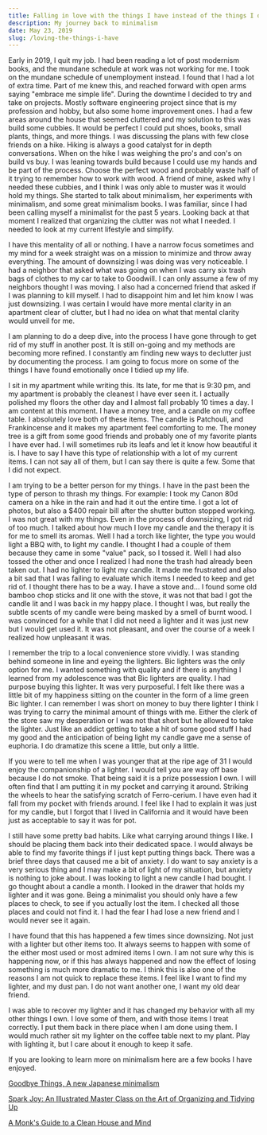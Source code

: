 ```yaml
---
title: Falling in love with the things I have instead of the things I don't
description: My journey back to minimalism
date: May 23, 2019
slug: /loving-the-things-i-have
---
```


Early in 2019, I quit my job. I had been reading a lot of post modernism books, and the mundane schedule at work was not working for me. I took on the mundane schedule of unemployment instead. I found that I had a lot of extra time. Part of me knew this, and reached forward with open arms saying "embrace me simple life". During the downtime I decided to try and take on projects. Mostly software engineering project since that is my profession and hobby, but also some home improvement ones. I had a few areas around the house that seemed cluttered and my solution to this was build some cubbies. It would be perfect I could put shoes, books, small plants, things, and more things.
I was discussing the plans with few close friends on a hike. Hiking is always a good catalyst for in depth conversations. When on the hike I was weighing the pro's and con's on build vs buy. I was leaning towards build because I could use my hands and be part of the process. Choose the perfect wood and probably waste half of it trying to remember how to work with wood. A friend of mine, asked why I needed these cubbies, and I think I was only able to muster was it would hold my things. She started to talk about minimalism, her experiments with minimalism, and some great minimalism books. I was familiar, since I had been calling myself a minimalist for the past 5 years. Looking back at that moment I realized that organizing the clutter was not what I needed. I needed to look at my current lifestyle and simplify.

I have this mentality of all or nothing. I have a narrow focus sometimes and my mind for a week straight was on a mission to minimize and throw away everything. The amount of downsizing I was doing was very noticeable. I had a neighbor that asked what was going on when I was carry six trash bags of clothes to my car to take to Goodwill. I can only assume a few of my neighbors thought I was moving. I also had a concerned friend that asked if I was planning to kill myself. I had to disappoint him and let him know I was just downsizing. I was certain I would have more mental clarity in an apartment clear of clutter, but I had no idea on what that mental clarity would unveil for me.

I am planning to do a deep dive, into the process I have gone through to get rid of my stuff in another post. It is still on-going and my methods are becoming more refined. I constantly am finding new ways to declutter just by documenting the process. I am going to focus more on some of the things I have found emotionally once I tidied up my life.

I sit in my apartment while writing this. Its late, for me that is 9:30 pm, and my apartment is probably the cleanest I have ever seen it. I actually polished my floors the other day and I almost fall probably 10 times a day. I am content at this moment. I have a money tree, and a candle on my coffee table. I absolutely love both of these items. The candle is Patchouli, and Frankincense and it makes my apartment feel comforting to me. The money tree is a gift from some good friends and probably one of my favorite plants I have ever had. I will sometimes rub its leafs and let it know how beautiful it is. I have to say I have this type of relationship with a lot of my current items. I can not say all of them, but I can say there is quite a few. Some that I did not expect.

I am trying to be a better person for my things. I have in the past been the type of person to thrash my things. For example: I took my Canon 80d camera on a hike in the rain and had it out the entire time. I got a lot of photos, but also a \$400 repair bill after the shutter button stopped working. I was not great with my things. Even in the process of downsizing, I got rid of too much.
I talked about how much I love my candle and the therapy it is for me to smell its aromas. Well I had a torch like lighter, the type you would light a BBQ with, to light my candle. I thought I had a couple of them because they came in some "value" pack, so I tossed it. Well I had also tossed the other and once I realized I had none the trash had already been taken out. I had no lighter to light my candle. It made me frustrated and also a bit sad that I was failing to evaluate which items I needed to keep and get rid of. I thought there has to be a way. I have a stove and... I found some old bamboo chop sticks and lit one with the stove, it was not that bad I got the candle lit and I was back in my happy place. I thought I was, but really the subtle scents of my candle were being masked by a smell of burnt wood. I was convinced for a while that I did not need a lighter and it was just new but I would get used it. It was not pleasant, and over the course of a week I realized how unpleasant it was.

I remember the trip to a local convenience store vividly. I was standing behind someone in line and eyeing the lighters. Bic lighters was the only option for me. I wanted something with quality and if there is anything I learned from my adolescence was that Bic lighters are quality. I had purpose buying this lighter. It was very purposeful. I felt like there was a little bit of my happiness sitting on the counter in the form of a lime green Bic lighter. I can remember I was short on money to buy there lighter I think I was trying to carry the minimal amount of things with me. Either the clerk of the store saw my desperation or I was not that short but he allowed to take the lighter. Just like an addict getting to take a hit of some good stuff I had my good and the anticipation of being light my candle gave me a sense of euphoria. I do dramatize this scene a little, but only a little.

If you were to tell me when I was younger that at the ripe age of 31 I would enjoy the companionship of a lighter. I would tell you are way off base because I do not smoke. That being said it is a prize possession I own. I will often find that I am putting it in my pocket and carrying it around. Striking the wheels to hear the satisfying scratch of Ferro-cerium. I have even had it fall from my pocket with friends around. I feel like I had to explain it was just for my candle, but I forgot that I lived in California and it would have been just as acceptable to say it was for pot.

I still have some pretty bad habits. Like what carrying around things I like. I should be placing them back into their dedicated space. I would always be able to find my favorite things if I just kept putting things back. There was a brief three days that caused me a bit of anxiety. I do want to say anxiety is a very serious thing and I may make a bit of light of my situation, but anxiety is nothing to joke about. I was looking to light a new candle I had bought. I go thought about a candle a month. I looked in the drawer that holds my lighter and it was gone. Being a minimalist you should only have a few places to check, to see if you actually lost the item. I checked all those places and could not find it. I had the fear I had lose a new friend and I would never see it again.

I have found that this has happened a few times since downsizing. Not just with a lighter but other items too. It always seems to happen with some of the either most used or most admired items I own. I am not sure why this is happening now, or if this has always happened and now the effect of losing something is much more dramatic to me. I think this is also one of the reasons I am not quick to replace these items. I feel like I want to find my lighter, and my dust pan. I do not want another one, I want my old dear friend.

I was able to recover my lighter and it has changed my behavior with all my other things I own. I love some of them, and with those items I treat correctly. I put them back in there place when I am done using them. I would much rather sit my lighter on the coffee table next to my plant. Play with lighting it, but I care about it enough to keep it safe.

If you are looking to learn more on minimalism here are a few books I have enjoyed.

[Goodbye Things, A new Japanese minimalism](https://www.amazon.com/dp/B01HDSU7KE/ref=dp-kindle-redirect?_encoding=UTF8&btkr=1)

[Spark Joy: An Illustrated Master Class on the Art of Organizing and Tidying Up](https://www.amazon.com/Spark-Joy-Illustrated-Organizing-Changing-ebook/dp/B00Y6QG5D0)

[A Monk's Guide to a Clean House and Mind](https://www.amazon.com/Monks-Guide-Clean-House-Mind-ebook/dp/B07C6H6FNN/)
